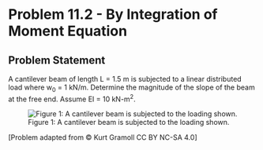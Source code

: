 # Problem 11.2 - By Integration of Moment Equation {.unnumbered}

## Problem Statement

A cantilever beam of length L = 1.5 m is subjected to a linear distributed load where w<sub>0</sub> = 1 kN/m. Determine the magnitude of the slope of the beam at the free end. Assume EI = 10 kN-m<sup>2</sup>.

![Figure 1: A cantilever beam is subjected to the loading shown.](images/392.png){fig-alt="A cantilever beam of length L is subjected to a linear distributed load w0."}

\[Problem adapted from © Kurt Gramoll CC BY NC-SA 4.0\]